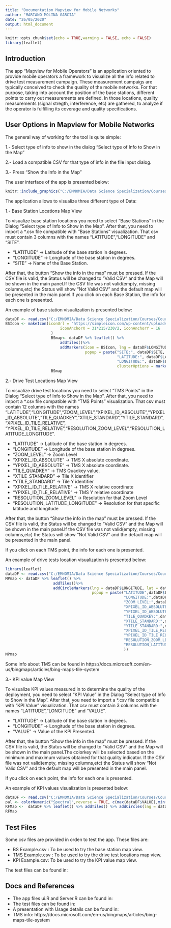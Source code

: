 ```yaml
---
title: "Documentation Mapview for Mobile Networks"
author: "MARIANO MOLINA GARCIA"
date: "26/05/2020"
output: html_document
---
```


```r
knitr::opts_chunk$set(echo = TRUE,warning = FALSE, echo = FALSE)
library(leaflet)
```

## Introduction

The app "Mapview for Mobile Operators" is an application oriented to provide mobile operators a framework to visualize all the info related to drive test measurement campaign. These measurement campaigs are typically conceived to check the quality of the mobile networks. For that purpose, taking into account the position of the base stations, different points to carry out measurements are defined. In those locations, quality measurements (signal stregth, interference, etc) are gathered, to analyze if the operator is fulfilling its coverage and quality specifications. 

## User Options in Mapview for Mobile Networks

The general way of working for the tool is quite simple:

1.- Select type of info to show in the dialog "Select type of Info to Show in the Map"

2.- Load a compatible CSV for that type of info in the file input dialog.

3.- Press "Show the Info in the Map"

The user interface of the app is presented below:

```r
knitr::include_graphics("C:/EMNOMIA/Data Science Specialization/Courses/Course 9/Week4/Mapview Tool/Mapview_Tool/UI.jpg")
```

The application allows to visualize three different type of Data:

1.- Base Station Locations Map View

To visualize base station locations you need to select "Base Stations" in the Dialog "Select type of Info to Show in the Map".
After that, you need to import a *.csv file compatible with "Base Stations" visualization. That csv must contain 3 columns with the names "LATITUDE","LONGITUDE" and "SITE".

- "LATITUDE" -> Latitude of the base station in degrees.
- "LONGITUDE" -> Longitude of the base station in degrees.
- "SITE" -> Name of the Base Station.

After that, the button "Show the info in the map" must be pressed. If the CSV file is valid, the Status will be changed to "Valid CSV" and the Map will be shown in the main panel.If the CSV file was not valid(empty, missing columns,etc) the Status will show "Not Valid CSV" and the default map will be presented in the main panel.If you click on each Base Station, the info for each one is presented.

An example of base station visualization is presented below:

```r
dataDF <- read.csv("C:/EMNOMIA/Data Science Specialization/Courses/Course 9/Week4/Mapview Tool/Mapview_Tool/BS Example.csv")
BSIcon <- makeIcon(iconUrl = "https://simpleicon.com/wp-content/uploads/antenna-3.png",iconWidth = 31*215/230, iconHeight = 31,
                        iconAnchorX = 31*215/230/2, iconAnchorY = 16
                    )
                    BSmap<- dataDF %>% leaflet() %>%
                        addTiles()%>%
                        addMarkers(icon = BSIcon, lng = dataDF$LONGITUDE, lat = dataDF$LATITUDE,
                                   popup = paste("SITE:", dataDF$SITE, "<br>",
                                                 "LATITUDE:", dataDF$LATITUDE , "<br>",
                                                 "LONGITUDE:", dataDF$LONGITUDE , "<br>",
                                                 clusterOptions = markerClusterOptions()))
                    BSmap
```

2.- Drive Test Locations Map View

To visualize drive test locations you need to select "TMS Points" in the Dialog "Select type of Info to Show in the Map".
After that, you need to import a *.csv file compatible with "TMS Points" visualization. That csv must contain 12 columns with the names "LATITUDE","LONGITUDE","ZOOM_LEVEL","XPIXEL_ID_ABSOLUTE","YPIXEL_ID_ABSOLUTE","TILE_QUADKEY","XTILE_STANDARD","YTILE_STANDARD","XPIXEL_ID_TILE_RELATIVE", "YPIXEL_ID_TILE_RELATIVE","RESOLUTION_ZOOM_LEVEL","RESOLUTION_LATITUDE_LONGITUDE".

- "LATITUDE" -> Latitude of the base station in degrees.
- "LONGITUDE" -> Longitude of the base station in degrees.
- "ZOOM_LEVEL" -> Zoom Level
- "XPIXEL_ID_ABSOLUTE" -> TMS X absolute coordinate. 
- "YPIXEL_ID_ABSOLUTE" -> TMS X absolute coordinate. 
- "TILE_QUADKEY" -> TMS Quadkey value. 
- "XTILE_STANDARD" -> Tile X identifier
- "YTILE_STANDARD" -> Tile Y identifier
- "XPIXEL_ID_TILE_RELATIVE" -> TMS X relative coordinate
- "YPIXEL_ID_TILE_RELATIVE" -> TMS Y relative coordinate
- "RESOLUTION_ZOOM_LEVEL" -> Resolution for that Zoom Level
- "RESOLUTION_LATITUDE_LONGITUDE" -> Resolution for that specific latitude and longitude

After that, the button "Show the info in the map" must be pressed. If the CSV file is valid, the Status will be changed to "Valid CSV" and the Map will be shown in the main panel.If the CSV file was not valid(empty, missing columns,etc) the Status will show "Not Valid CSV" and the default map will be presented in the main panel.

If you click on each TMS point, the info for each one is presented.

An example of drive tests location visualization is presented below:

```r
library(leaflet)
dataDF <- read.csv("C:/EMNOMIA/Data Science Specialization/Courses/Course 9/Week4/Mapview Tool/Mapview_Tool/TMS Example.csv")
MPmap <- dataDF %>% leaflet() %>% 
                     addTiles()%>%
                     addCircleMarkers(lng = dataDF$LONGITUDE, lat = dataDF$LATITUDE,
                                      popup = paste("LATITUDE",dataDF$LATITUDE, "<br>",
                                                    "LONGITUDE:",dataDF$LONGITUDE , "<br>",
                                                    "ZOOM_LEVEL:",dataDF$ZOOM_LEVEL , "<br>",
                                                    "XPIXEL_ID_ABSOLUTE:",dataDF$XPIXEL_ID_ABSOLUTE , "<br>",
                                                    "YPIXEL_ID_ABSOLUTE:",dataDF$YPIXEL_ID_ABSOLUTE , "<br>",
                                                    "TILE_QUADKEY:",dataDF$TILE_QUADKEY , "<br>",
                                                    "XTILE_STANDARD:",dataDF$XTILE_STANDARD , "<br>",
                                                    "YTILE_STANDARD:",dataDF$YTILE_STANDARD , "<br>",
                                                    "XPIXEL_ID_TILE_RELATIVE:",dataDF$XPIXEL_ID_TILE_RELATIVE , "<br>",
                                                    "YPIXEL_ID_TILE_RELATIVE:",dataDF$YPIXEL_ID_TILE_RELATIVE , "<br>",
                                                    "RESOLUTION_ZOOM_LEVEL:",dataDF$RESOLUTION_ZOOM_LEVEL , "<br>",
                                                    "RESOLUTION_LATITUDE_LONGITUDE:",dataDF$RESOLUTION_LATITUDE_LONGITUDE
                                                    ))
MPmap
```


Some info about TMS can be found in https://docs.microsoft.com/en-us/bingmaps/articles/bing-maps-tile-system

3.- KPI value Map View

To visualize KPI values measured in to determine the quality of the deployment, you need to select "KPI Value" in the Dialog "Select type of Info to Show in the Map".
After that, you need to import a *.csv file compatible with "KPI Value" visualization. That csv must contain 3 columns with the names "LATITUDE","LONGITUDE" and "VALUE".

- "LATITUDE" -> Latitude of the base station in degrees.
- "LONGITUDE" -> Longitude of the base station in degrees.
- "VALUE" -> Value of the KPI Presented.

After that, the button "Show the info in the map" must be pressed. If the CSV file is valid, the Status will be changed to "Valid CSV" and the Map will be shown in the main panel.The colorkey will be selected based on the minimum and maximum values obtained for that quality indicator. If the CSV file was not valid(empty, missing columns,etc) the Status will show "Not Valid CSV" and the default map will be presented in the main panel.

If you click on each point, the info for each one is presented. 

An example of KPI values visualization is presented below:

```r
dataDF <- read.csv("C:/EMNOMIA/Data Science Specialization/Courses/Course 9/Week4/Mapview Tool/Mapview_Tool/KPI Example.csv")
pal <- colorNumeric("Spectral",reverse = TRUE, c(max(dataDF$VALUE),min(dataDF$VALUE)), na.color = "transparent")
RFMap <-  dataDF %>% leaflet() %>% addTiles() %>% addCircles(lng = dataDF$LONGITUDE, lat = dataDF$LATITUDE,color = pal(dataDF$VALUE),popup = paste("LATITUDE",dataDF$LATITUDE, "<br>","LONGITUDE:",dataDF$LONGITUDE, "<br>","KPI_VALUE:", dataDF$VALUE)) %>% addLegend(position = c("topright"), pal=pal,values = dataDF$VALUE,title = "KPI Value")
RFMap
```

## Test Files

Some csv files are provided in orden to test the app. These files are:

- BS Example.csv : To be used to try the base station map view.
- TMS Example.csv : To be used to try the drive test locations map view.
- KPI Example.csv: To be used to try the KPI value map view.

The test files can be found in:

## Docs and References

- The app files ui.R and Server.R can be found in:
- The test files can be found in: 
- A presentation with Usage details can be found in:
- TMS info: https://docs.microsoft.com/en-us/bingmaps/articles/bing-maps-tile-system